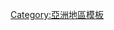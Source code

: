 {{noteTA
|1 = zh-cn:西里西亚;zh-tw:奇里乞亞;zh-hk:奇里乞亞;
}}

{{Navbox
|name = 历史上的安纳托利亚地区
|title = 历史上的[[安纳托利亚]]的[[国家]]与[[地区]]
|state = {{{state|autocollapse}}}
|listclass = hlist

|group1 = 地区
|list1 = 
* [[伊奥利亚]]
* [[比提尼亚]]
* [[卡帕多细亚]]
* [[卡里亚]]
* [[奇里乞亚|西利西亚]]
* [[多莉絲 (小亞細亞)|多莉絲]]
* [[加拉太]]
* [[伊奧尼亞|伊奥尼亚]]
* [[吕考尼亚]]
* [[吕基亚]]
* [[呂底亞|吕底亚]]
* [[密细亚]]
* [[潘菲利亚]]
* [[帕夫拉戈尼亚]]
* [[弗里吉亚]]
* [[皮西迪亚]]
* [[本都]]
* {{tsl|en|Troad|特洛阿德|特罗亚}}

|group2 = 国家
|list2 = {{Navbox subgroup
|group1 = [[阿契美尼德王朝|阿契美尼德]]征服<br />（[[前546年]]）前
|list1 =
* [[哈梯人|哈梯]]
* [[赫梯]]
* {{tsl|en|Diauehi|迪奥希}}
* [[科爾基斯]]
* [[维鲁萨]]/[[特洛伊]]
* {{tsl|en|Kaskians|卡斯卡人|卡斯卡}}
* {{tsl|en|Hayasa-Azzi|哈亚萨阿齐}}
* [[阿尔萨瓦]]
* {{tsl|en|Kizzuwatna|基祖瓦特那}}
* [[米利都]]
* {{tsl|en|Lukka lands|卢卡地区|卢卡}}
* [[亚苏瓦盟]]
* [[烏拉爾圖]]
* {{tsl|en|Syro-Hittite states|新赫梯国家|新赫梯}}
* [[弗里吉亚]]
* [[呂底亞|吕底亚]]

|group2 = [[巴比倫分封協議]]<br />（[[前323年]]）后
|list2 =
* [[卡帕多细亚|卡帕多细亚王国]]
* [[比提尼亞|比提尼亚王国]]
* [[安提柯王朝]]
* [[帕加馬王國]]
* [[加拉太|加拉太王国]]
* [[本都王国]]
* [[科馬基尼王國]]
}}

}}<noinclude>

[[Category:亞洲地區模板]]
</noinclude>
